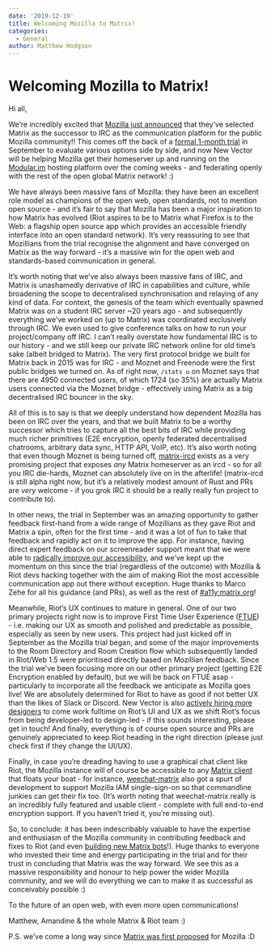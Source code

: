 ```yaml
---
date: '2019-12-19'
title: Welcoming Mozilla to Matrix!
categories:
  - General
author: Matthew Hodgson
---
```


# Welcoming Mozilla to Matrix!

Hi all,

We’re incredibly excited that [Mozilla just announced](https://discourse.mozilla.org/t/synchronous-messaging-at-mozilla-the-decision/50620) that they’ve selected Matrix as the successor to IRC as the communication platform for the public Mozilla community!!  This comes off the back of a [formal 1-month trial](https://discourse.mozilla.org/t/synchronous-messaging-at-mozilla-trial-servers-feedback/44871) in September to evaluate various options side by side, and now New Vector will be helping Mozilla get their homeserver up and running on the [Modular.im](https://modular.im) hosting platform over the coming weeks - and federating openly with the rest of the open global Matrix network! :)

We have always been massive fans of Mozilla: they have been an excellent role model as champions of the open web, open standards, not to mention open source - and it’s fair to say that Mozilla has been a major inspiration to how Matrix has evolved (Riot aspires to be to Matrix what Firefox is to the Web: a flagship open source app which provides an accessible friendly interface into an open standard network).  It’s very reassuring to see that Mozillians from the trial recognise the alignment and have converged on Matrix as the way forward - it’s a massive win for the open web and standards-based communication in general.

It’s worth noting that we’ve also always been massive fans of IRC, and Matrix is unashamedly derivative of IRC in capabilities and culture, while broadening the scope to decentralised synchronisation and relaying of any kind of data.  For context, the genesis of the team which eventually spawned Matrix was on a student IRC server ~20 years ago - and subsequently everything we’ve worked on (up to Matrix) was coordinated exclusively through IRC.  We even used to give conference talks on how to run your project/company off IRC.  I can’t really overstate how fundamental IRC is to our history - and we still keep our private IRC network online for old time’s sake (albeit bridged to Matrix). The very first protocol bridge we built for Matrix back in 2015 was for IRC - and Moznet and Freenode were the first public bridges we turned on. As of right now, `/stats u` on Moznet says that there are 4950 connected users, of which 1724 (so 35%) are actually Matrix users connected via the Moznet bridge - effectively using Matrix as a big decentralised IRC bouncer in the sky.

All of this is to say is that we deeply understand how dependent Mozilla has been on IRC over the years, and that we built Matrix to be a worthy successor which tries to capture all the best bits of IRC while providing much richer primitives (E2E encryption, openly federated decentralised chatrooms, arbitrary data sync, HTTP API, VoIP, etc).  It’s also worth noting that even though Moznet is being turned off, [matrix-ircd](https://github.com/matrix-org/matrix-ircd) exists as a very promising project that exposes _any_ Matrix homeserver as an ircd - so for all you IRC die-hards, Moznet can absolutely live on in the afterlife!  (matrix-ircd is still alpha right now, but it’s a relatively modest amount of Rust and PRs are *very* welcome - if you grok IRC it should be a really really fun project to contribute to).

In other news, the trial in September was an amazing opportunity to gather feedback first-hand from a wide range of Mozillians as they gave Riot and Matrix a spin, often for the first time - and it was a lot of fun to take that feedback and rapidly act on it to improve the app.  For instance, having direct expert feedback on our screenreader support meant that we were able to [radically improve our accessibility](https://blog.riot.im/riot-web-1-5/), and we’ve kept up the momentum on this since the trial (regardless of the outcome) with Mozilla & Riot devs hacking together with the aim of making Riot the most accessible communication app out there without exception.  Huge thanks to Marco Zehe for all his guidance (and PRs), as well as the rest of [#a11y:matrix.org](https://matrix.to/#/#a11y:matrix.org)!

Meanwhile, Riot’s UX continues to mature in general. One of our two primary projects right now is to improve First Time User Experience ([FTUE](https://github.com/vector-im/riot-web/issues?utf8=%E2%9C%93&q=is%3Aissue+is%3Aopen+label%3Aproject%3AFtue+)) - i.e. making our UX as smooth and polished and predictable as possible, especially as seen by new users.  This project had just kicked off in September as the Mozilla trial began, and some of the major improvements to the Room Directory and Room Creation flow which subsequently landed in Riot/Web 1.5 were prioritised directly based on Mozillian feedback.  Since the trial we’ve been focusing more on our other primary project (getting E2E Encryption enabled by default), but we will be back on FTUE asap - particularly to incorporate all the feedback we anticipate as Mozilla goes live!  We are absolutely determined for Riot to have as good if not better UX than the likes of Slack or Discord.  New Vector is also [actively hiring more designers](https://apply.workable.com/new-vector/j/6CB817C79E/) to come work fulltime on Riot’s UI and UX as we shift Riot’s focus from being developer-led to design-led - if this sounds interesting, please get in touch!  And finally, everything is of course open source and PRs are genuinely appreciated to keep Riot heading in the right direction (please just check first if they change the UI/UX).

Finally, in case you’re dreading having to use a graphical chat client like Riot, the Mozilla instance will of course be accessible to any [Matrix client](https://matrix.org/clients/) that floats your boat - for instance, [weechat-matrix](https://github.com/poljar/weechat-matrix) also got a spurt of development to support Mozilla IAM single-sign-on so that commandline junkies can get their fix too. (It’s worth noting that weechat-matrix really is an incredibly fully featured and usable client - complete with full end-to-end encryption support.  If you haven’t tried it, you’re missing out).

So, to conclude: it has been indescribably valuable to have the expertise and enthusiasm of the Mozilla community in contributing feedback and fixes to Riot (and even [building new Matrix bots](https://github.com/bnjbvr/botzilla)!).  Huge thanks to everyone who invested their time and energy participating in the trial and for their trust in concluding that Matrix was the way forward.  We see this as a massive responsibility and honour to help power the wider Mozilla community, and we will do everything we can to make it as successful as conceivably possible :)

To the future of an open web, with even more open communications!

Matthew, Amandine & the whole Matrix & Riot team :)

P.S. we’ve come a long way since [Matrix was first proposed](https://discourse.mozilla.org/t/matrix-and-irc-mozillians-custom-client/2911/7) for Mozilla :D


<!-- Docs to Markdown version 1.0β17 -->
